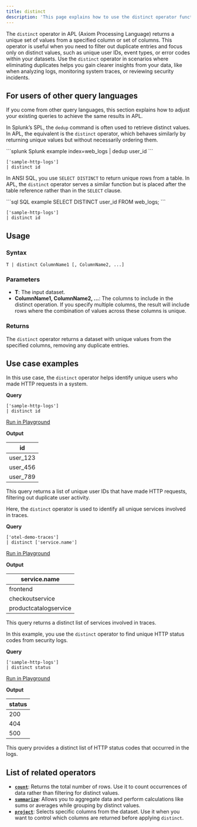 ```yaml
---
title: distinct
description: 'This page explains how to use the distinct operator function in APL.'
---
```


The `distinct` operator in APL (Axiom Processing Language) returns a unique set of values from a specified column or set of columns. This operator is useful when you need to filter out duplicate entries and focus only on distinct values, such as unique user IDs, event types, or error codes within your datasets. Use the `distinct` operator in scenarios where eliminating duplicates helps you gain clearer insights from your data, like when analyzing logs, monitoring system traces, or reviewing security incidents.

## For users of other query languages

If you come from other query languages, this section explains how to adjust your existing queries to achieve the same results in APL.

<AccordionGroup>
<Accordion title="Splunk SPL users">

In Splunk’s SPL, the `dedup` command is often used to retrieve distinct values. In APL, the equivalent is the `distinct` operator, which behaves similarly by returning unique values but without necessarily ordering them.

<CodeGroup>
```splunk Splunk example
index=web_logs
| dedup user_id
```

```kusto APL equivalent
['sample-http-logs'] 
| distinct id
```
</CodeGroup>

</Accordion>
<Accordion title="ANSI SQL users">

In ANSI SQL, you use `SELECT DISTINCT` to return unique rows from a table. In APL, the `distinct` operator serves a similar function but is placed after the table reference rather than in the `SELECT` clause.

<CodeGroup>
```sql SQL example
SELECT DISTINCT user_id FROM web_logs;
```

```kusto APL equivalent
['sample-http-logs'] 
| distinct id
```
</CodeGroup>

</Accordion>
</AccordionGroup>

## Usage

### Syntax

```kusto
T | distinct ColumnName1 [, ColumnName2, ...]
```

### Parameters

- **T**: The input dataset.
- **ColumnName1, ColumnName2, ...**: The columns to include in the distinct operation. If you specify multiple columns, the result will include rows where the combination of values across these columns is unique.

### Returns

The `distinct` operator returns a dataset with unique values from the specified columns, removing any duplicate entries.

## Use case examples

<Tabs>
<Tab title="Log analysis">

In this use case, the `distinct` operator helps identify unique users who made HTTP requests in a system.

**Query**

```kusto
['sample-http-logs']
| distinct id
```

[Run in Playground](https://play.axiom.co/axiom-play-qf1k/explorer?initForm=%7B%22apl%22%3A%22%5B'sample-http-logs'%5D%20%7C%20distinct%20id%22%7D)

**Output**

| id         |
|------------|
| user_123   |
| user_456   |
| user_789   |

This query returns a list of unique user IDs that have made HTTP requests, filtering out duplicate user activity.

</Tab>
<Tab title="OpenTelemetry traces">

Here, the `distinct` operator is used to identify all unique services involved in traces.

**Query**

```kusto
['otel-demo-traces']
| distinct ['service.name']
```

[Run in Playground](https://play.axiom.co/axiom-play-qf1k/explorer?initForm=%7B%22apl%22%3A%22%5B'otel-demo-traces'%5D%20%7C%20distinct%20%5B'service.name'%5D%22%7D)

**Output**

| service.name          |
|-----------------------|
| frontend              |
| checkoutservice       |
| productcatalogservice |

This query returns a distinct list of services involved in traces.

</Tab>
<Tab title="Security logs">

In this example, you use the `distinct` operator to find unique HTTP status codes from security logs.

**Query**

```kusto
['sample-http-logs']
| distinct status
```

[Run in Playground](https://play.axiom.co/axiom-play-qf1k/explorer?initForm=%7B%22apl%22%3A%22%5B'sample-http-logs'%5D%20%7C%20distinct%20status%22%7D)

**Output**

| status   |
|----------|
| 200      |
| 404      |
| 500      |

This query provides a distinct list of HTTP status codes that occurred in the logs.

</Tab>
</Tabs>

## List of related operators

- [**`count`**](/apl/tabular-operators/count-operator): Returns the total number of rows. Use it to count occurrences of data rather than filtering for distinct values.
- [**`summarize`**](/apl/tabular-operators/summarize-operator): Allows you to aggregate data and perform calculations like sums or averages while grouping by distinct values.
- [**`project`**](/apl/tabular-operators/project-operator): Selects specific columns from the dataset. Use it when you want to control which columns are returned before applying `distinct`.